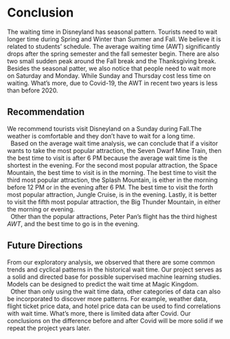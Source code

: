 # Conclusion
The waiting time in Disneyland has seasonal pattern. Tourists need to wait longer time during Spring and Winter than Summer and Fall. We believe it is related to students' schedule. The average waiting time (AWT) significantly drops after the spring semester and the fall semester begin. There are also two small sudden peak around the Fall break and the Thanksgiving break. Besides the seasonal patter, we also notice that people need to wait more on Saturday and Monday. While Sunday and Thursday cost less time on waiting. What's more, due to Covid-19, the AWT in recent two years is less than before 2020. \ 

## Recommendation
We recommend tourists visit Disneyland on a Sunday during Fall.The weather is comfortable and they don't have to wait for a long time.        
\ 
Based on the average wait time analysis, we can conclude that if a visitor wants to take the most popular attraction, the Seven Dwarf Mine Train, then the best time to visit is after 6 PM because the average wait time is the shortest in the evening. For the second most popular attraction, the Space Mountain, the best time to visit is in the morning. The best time to visit the third most popular attraction, the Splash Mountain, is either in the morning before 12 PM or in the evening after 6 PM. The best time to visit the forth most popular attraction, Jungle Cruise, is in the evening. Lastly, it is better to visit the fifth most popular attraction, the Big Thunder Mountain, in either the morning or evening.     
\ 
Other than the popular attractions, Peter Pan’s flight has the third highest _AWT_, and the best time to go is in the evening.     

## Future Directions
From our exploratory analysis, we observed that there are some common trends and cyclical patterns in the historical wait time. Our project serves as a solid and directed base for possible supervised machine learning studies. Models can be designed to predict the wait time at Magic Kingdom.       
\ 
Other than only using the wait time data, other categories of data can also be incorporated to discover more patterns. For example, weather data, flight ticket price data, and hotel price data can be used to find correlations with wait time. What's more, there is limited data after Covid. Our conclusions on the difference before and after Covid will be more solid if we repeat the project years later.      
